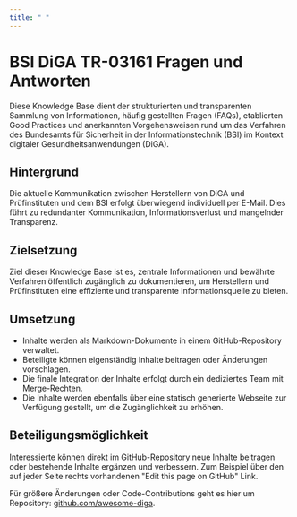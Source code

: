 ```yaml
---
title: " "
---
```


# BSI DiGA TR-03161 Fragen und Antworten

Diese Knowledge Base dient der strukturierten und transparenten Sammlung von Informationen, häufig gestellten Fragen (FAQs),
etablierten Good Practices und anerkannten Vorgehensweisen rund um das Verfahren des Bundesamts für Sicherheit in der
Informationstechnik (BSI) im Kontext digitaler Gesundheitsanwendungen (DiGA).

## Hintergrund

Die aktuelle Kommunikation zwischen Herstellern von DiGA und Prüfinstituten und dem BSI erfolgt überwiegend individuell
per E-Mail. Dies führt zu redundanter Kommunikation, Informationsverlust und mangelnder Transparenz.

## Zielsetzung

Ziel dieser Knowledge Base ist es, zentrale Informationen und bewährte Verfahren öffentlich zugänglich zu dokumentieren,
um Herstellern und Prüfinstituten eine effiziente und transparente Informationsquelle zu bieten.

## Umsetzung

- Inhalte werden als Markdown-Dokumente in einem GitHub-Repository verwaltet.
- Beteiligte können eigenständig Inhalte beitragen oder Änderungen vorschlagen.
- Die finale Integration der Inhalte erfolgt durch ein dediziertes Team mit Merge-Rechten.
- Die Inhalte werden ebenfalls über eine statisch generierte Webseite zur Verfügung gestellt, um die Zugänglichkeit zu erhöhen.

## Beteiligungsmöglichkeit

Interessierte können direkt im GitHub-Repository neue Inhalte beitragen oder bestehende Inhalte ergänzen und verbessern.
Zum Beispiel über den auf jeder Seite rechts vorhandenen "Edit this page on GitHub" Link.

Für größere Änderungen oder Code-Contributions geht es hier um Repository: [github.com/awesome-diga](https://github.com/awesome-diga/tr-faq).
